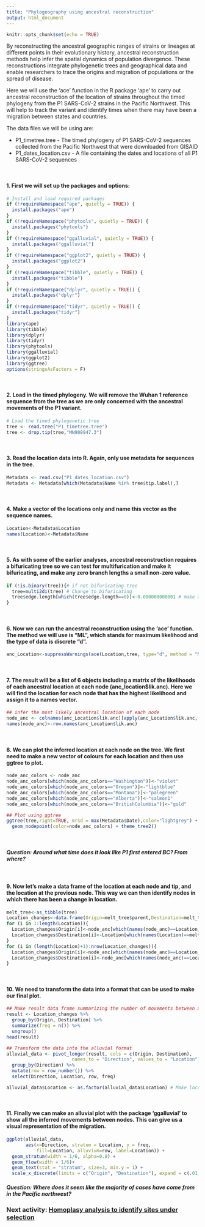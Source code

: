 ```yaml
---
title: "Phylogeography using ancestral reconstruction"
output: html_document
---
```


```r
knitr::opts_chunk$set(echo = TRUE)
```

By reconstructing the ancestral geographic ranges of strains or lineages at different points in their evolutionary history, ancestral reconstruction methods help infer the spatial dynamics of population divergence. These reconstructions integrate phylogenetic trees and geographical data and enable researchers to trace the origins and migration of populations or the spread of disease.

Here we will use the 'ace' function in the R package 'ape' to carry out ancestral reconstruction of the location of strains throughout the timed phylogeny from the P1 SARS-CoV-2 strains in the Pacific Northwest. This will help to track the variant and identify times when there may have been a migration between states and countries.

The data files we will be using are:

-   P1_timetree.tree - The timed phylogeny of P1 SARS-CoV-2 sequences collected from the Pacific Northwest that were downloaded from GISAID
-   P1_dates_location.csv - A file containing the dates and locations of all P1 SARS-CoV-2 sequences

<br>

#### 1. First we will set up the packages and options:

```r
# Install and load required packages
if (!requireNamespace("ape", quietly = TRUE)) {
  install.packages("ape")
}
if (!requireNamespace("phytools", quietly = TRUE)) {
  install.packages("phytools")
}
if (!requireNamespace("ggalluvial", quietly = TRUE)) {
  install.packages("ggalluvial")
}
if (!requireNamespace("ggplot2", quietly = TRUE)) {
  install.packages("ggplot2")
}
if (!requireNamespace("tibble", quietly = TRUE)) {
  install.packages("tibble")
}
if (!requireNamespace("dplyr", quietly = TRUE)) {
  install.packages("dplyr")
}
if (!requireNamespace("tidyr", quietly = TRUE)) {
  install.packages("tidyr")
}
library(ape)
library(tibble)
library(dplyr)
library(tidyr)
library(phytools)
library(ggalluvial)
library(ggplot2)
library(ggtree)
options(stringsAsFactors = F)
```

<br>

#### 2. Load in the timed phylogeny. We will remove the Wuhan 1 reference sequence from the tree as we are only concerned with the ancestral movements of the P1 variant.

```r
# Load the timed phylogenetic tree 
tree <- read.tree("P1_timetree.tree")
tree <- drop.tip(tree,"MN908947.3")
```

<br>

#### 3. Read the location data into R. Again, only use metadata for sequences in the tree.

```r
Metadata <- read.csv("P1_dates_location.csv") 
Metadata <- Metadata[which(Metadata$Name %in% tree$tip.label),]
```

<br>

#### 4. Make a vector of the locations only and name this vector as the sequence names.

```r
Location<-Metadata$Location
names(Location)<-Metadata$Name
```

<br>

#### 5. As with some of the earlier analyses, ancestral reconstruction requires a bifuricating tree so we can test for multifurication and make it bifuricating, and make any zero branch lengths a small non-zero value.

```r
if (!is.binary(tree)){# if not bifuricating tree
  tree=multi2di(tree) # Change to bifuricating
  tree$edge.length[which(tree$edge.length==0)]<-0.000000000001 # make all branch length non-zero
}
```

<br>

#### 6. Now we can run the ancestral reconstruction using the 'ace' function. The method we will use is "ML", which stands for maximum likelihood and the type of data is discrete "d".

```r
anc_Location<-suppressWarnings(ace(Location,tree, type="d", method = "ML"))
```

<br>

#### 7. The result will be a list of 6 objects including a matrix of the likelihoods of each ancestral location at each node (anc_location$lik.anc). Here we will find the location for each node that has the highest likelihood and assign it to a names vector.


```r
## infer the most likely ancestral location of each node
node_anc <- colnames(anc_Location$lik.anc)[apply(anc_Location$lik.anc, 1, which.max)]
names(node_anc)<-row.names(anc_Location$lik.anc)
```

<br>

#### 8. We can plot the inferred location at each node on the tree. We first need to make a new vector of colours for each location and then use ggtree to plot.


```r
node_anc_colors <- node_anc
node_anc_colors[which(node_anc_colors=="Washington")]<-"violet"
node_anc_colors[which(node_anc_colors=="Oregon")]<-"lightblue"
node_anc_colors[which(node_anc_colors=="Montana")]<-"palegreen"
node_anc_colors[which(node_anc_colors=="Alberta")]<-"salmon1"
node_anc_colors[which(node_anc_colors=="BritishColumbia")]<-"gold"

## Plot using ggtree
ggtree(tree,right=TRUE, mrsd = max(Metadata$Date),color="lightgrey") + 
  geom_nodepoint(color=node_anc_colors) + theme_tree2()
```

<br>

#### _Question: Around what time does it look like P1 first entered BC? From where?_

<br>

#### 9. Now let's make a data frame of the location at each node and tip, and the location at the previous node. This way we can then identify nodes in which there has been a change in location. 

```r
melt_tree<-as_tibble(tree)
Location_changes<-data.frame(Origin=melt_tree$parent,Destination=melt_tree$node)
for (i in 1:length(Location)){
  Location_changes$Origin[i]<-node_anc[which(names(node_anc)==Location_changes$Origin[i])]
  Location_changes$Destination[i]<-Location[which(names(Location)==melt_tree$label[i])]
}
for (i in (length(Location)+1):nrow(Location_changes)){
  Location_changes$Origin[i]<-node_anc[which(names(node_anc)==Location_changes$Origin[i])]
  Location_changes$Destination[i]<-node_anc[which(names(node_anc)==Location_changes$Destination[i])]
}
```

<br>

#### 10. We need to transform the data into a format that can be used to make our final plot.

```r

## Make result data frame summarizing the number of movements between and within locations.
result <- Location_changes %>%
  group_by(Origin, Destination) %>%
  summarize(freq = n()) %>%
  ungroup()
head(result)
```

```r
## Transform the data into the alluvial format
alluvial_data <- pivot_longer(result, cols = c(Origin, Destination),
                        names_to = "Direction", values_to = "Location") %>%
  group_by(Direction) %>%
  mutate(row = row_number()) %>%
  select(Direction, Location, row, freq)

alluvial_data$Location <- as.factor(alluvial_data$Location) # Make location a factor
```

<br>

#### 11. Finally we can make an alluvial plot with the package 'ggalluvial' to show all the inferred movements between nodes. This can give us a visual representation of the migration.

```r
ggplot(alluvial_data,
       aes(x=Direction, stratum = Location, y = freq, 
           fill=Location, alluvium=row, label=Location)) +
  geom_stratum(width = 1/6, alpha=0.8) +
  geom_flow(width = 1/6)+
  geom_text(stat = "stratum", size=3, min.y = 1) +
  scale_x_discrete(limits = c("Origin", "Destination"), expand = c(.01, .01))
```

#### _Question: Where does it seem like the majority of cases have come from in the Pacific northwest?_



### Next activity: [Homoplasy analysis to identify sites under selection](https://bensobkowiak.github.io/GenomicsCourse/Practicals/Homoplasy.html)


<br>
